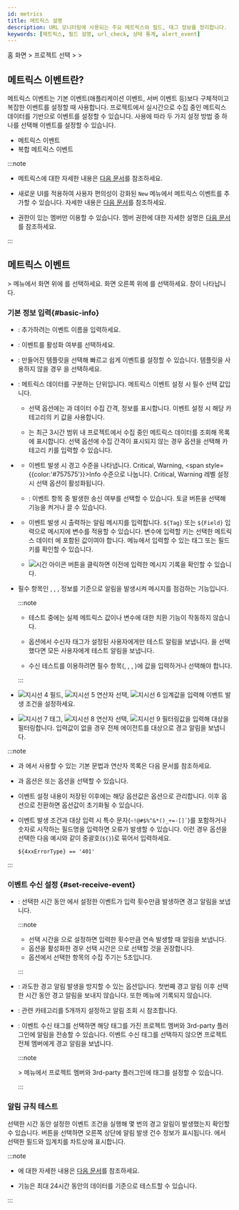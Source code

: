 ```yaml
---
id: metrics
title: 메트릭스 설명
description: URL 모니터링에 사용되는 주요 메트릭스와 필드, 태그 정보를 정리합니다.
keywords: [메트릭스, 필드 설명, url_check, 상태 통계, alert_event]
---
```


홈 화면 &gt; 프로젝트 선택 &gt; <Cmdname sid="event_setting" className="uitext" /> &gt; <Cmdname sid="pd_alert_settings" className="uitext" /> 

## 메트릭스 이벤트란?


메트릭스 이벤트는 기본 이벤트(애플리케이션 이벤트, 서버 이벤트 등)보다 구체적이고 복잡한 이벤트를 설정할 때 사용합니다. 프로젝트에서 실시간으로 수집 중인 메트릭스 데이터를 기반으로 이벤트를 설정할 수 있습니다. 사용에 따라 두 가지 설정 방법 중 하나를 선택해 이벤트를 설정할 수 있습니다.

- 메트릭스 이벤트
- 복합 메트릭스 이벤트


:::note

* 메트릭스에 대한 자세한 내용은 [다음 문서](metrics-intro)를 참조하세요.

* 새로운 UI를 적용하여 사용자 편의성이 강화된 <Cmdname sid="side_eventSetting" className="uitext" /> <code class="newfunc">New</code>  메뉴에서 메트릭스 이벤트를 추가할 수 있습니다. 자세한 내용은 [다음 문서](metric-warning-notice-new)를 참조하세요.

* <Cmdname sid="sms_alert_settings" className="b500" /> 권한이 있는 멤버만 이용할 수 있습니다. 멤버 권한에 대한 자세한 설명은 [다음 문서](../project/project-structure#project-auth)를 참조하세요.

:::


## 메트릭스 이벤트


<Cmdname sid="event_statistic" className="uitext" /> &gt; <Cmdname sid="event_setting" className="uitext" /> 메뉴에서 화면 위에 <Cmdname sid="metrics" className="uitext" />를 선택하세요. 화면 오른쪽 위에 <Cmdname sid="add_notification" className="uitext" />를 선택하세요. <Cmdname sid="metrics_event" className="uitext" /> 창이 나타납니다.

<ImgLang img='set-events-metrics.png' desc='메트릭스 이벤트' />


### 기본 정보 입력{#basic-info}

* <Cmdname sid="event_name" className="uitext" />: 추가하려는 이벤트 이름을 입력하세요.

* <Cmdname sid="enable_events" className="uitext" />: 이벤트를 활성화 여부를 선택하세요.

* <Cmdname sid="template" className="uitext" />: 만들어진 템플릿을 선택해 빠르고 쉽게 이벤트를 설정할 수 있습니다. 템플릿을 사용하지 않을 경우 <Cmdname sid="metrics_option_disabled" className="uitext" />을 선택하세요.

* <Cmdname sid="category" className="uitext" />: 메트릭스 데이터를 구분하는 단위입니다. 메트릭스 이벤트 설정 시 필수 선택 값입니다.
  
  <ImgLang img='set-event-select-category.png' desc='메트릭스 이벤트 - 카테고리' />

  * <Cmdname sid="category" className="uitext" /> 선택 옵션에는 <LinkImage img="number-01.png" className="ico" /> <Cmdname sid="name" className="uitext" />과 <LinkImage img="number-02.png" className="ico" /> 데이터 수집 간격, <LinkImage img="number-03.png" className="ico" /> <Cmdname sid="key" className="uitext" /> 정보를 표시합니다. 이벤트 설정 시 해당 카테고리의 키 값을 사용합니다.

  * <Cmdname sid="category" className="uitext" />는 최근 3시간 범위 내 프로젝트에서 수집 중인 메트릭스 데이터를 조회해 목록에 표시합니다. <Cmdname sid="category" className="uitext" /> 선택 옵션에 수집 간격이 표시되지 않는 경우 <Cmdname sid="enter_category_self" className="uitext" /> 옵션을 선택해 카테고리 키를 입력할 수 있습니다.

* <Cmdname sid="level" className="uitext" />

  * 이벤트 발생 시 경고 수준을 나타냅니다. <span class='vslow'>Critical</span>, <span class='slow'>Warning</span>, <span style={{color:'#757575'}}>Info</span> 수준으로 나눕니다. <span class='vslow'>Critical</span>, <span class='slow'>Warning</span> 레벨 설정 시 <Cmdname sid="CNT08320" className="uitext" /> 선택 옵션이 활성화됩니다.

  * <Cmdname sid="CNT08320" className="uitext" /><ScrollToLink anchor='scrollTo-resolve-event' />: 이벤트 항목 중 발생한 <Cmdname sid="CNT08320" className="uitext" /> 송신 여부를 선택할 수 있습니다. 토글 버튼을 선택해 기능을 켜거나 끌 수 있습니다.

* <Cmdname sid="message" className="uitext" />

  * 이벤트 발생 시 출력하는 알림 메시지를 입력합니다. <code>&#36;&#123;Tag&#125;</code> 또는 <code>&#36;&#123;Field&#125;</code> 입력으로 메시지에 변수를 적용할 수 있습니다. 변수에 입력할 키는 선택한 메트릭스 데이터 <Cmdname sid="category" className="uitext" />에 포함된 값이여야 합니다. <Cmdname sid="tag_count" className="uitext" /> 메뉴에서 입력할 수 있는 태그 또는 필드키를 확인할 수 있습니다.

    <ImgLang img='event-config-message-example.png' desc='Message example' />

  * ![시간 아이콘](/img/ico-timing.svg) 버튼을 클릭하면 이전에 입력한 메시지 기록을 확인할 수 있습니다.

* <Cmdname sid="alert_test" className="uitext" />

  필수 항목인 <Cmdname sid="event_name" className="uitext" />, <Cmdname sid="category" className="uitext" />, <Cmdname sid="level" className="uitext" />, <Cmdname sid="message" className="uitext" /> 정보를 기준으로 알림을 발생시켜 메시지를 점검하는 기능입니다.

  :::note

  * 테스트 중에는 실제 메트릭스 값이나 변수에 대한 치환 기능이 작동하지 않습니다. 

  * <Cmdname sid="TTL07415" className="uitext" /> 옵션에서 수신자 태그가 설정된 사용자에게만 테스트 알림을 보냅니다. <Cmdname sid="ITM07419" className="uitext" />을 선택했다면 모든 사용자에게 테스트 알림을 보냅니다.

  * 수신 테스트를 이용하려면 필수 항목(<Cmdname sid="event_name" className="uitext" />, <Cmdname sid="category" className="uitext" />, <Cmdname sid="level" className="uitext" />, <Cmdname sid="message" className="uitext" />)에 값을 입력하거나 선택해야 합니다.

  :::

* <Cmdname sid="metrics_event_rules" className="uitext" /> <ScrollToLink anchor='eventcondition' />

  <ImgLang img='set-event-condition.png' desc='이벤트 발생 조건' />

  ![지시선 4](/img/number-04.png) 필드, ![지시선 5](/img/number-05.png) 연산자 선택, ![지시선 6](/img/number-06.png) 임계값을 입력해 이벤트 발생 조건을 설정하세요.

* <Cmdname sid="alert_object_filtering" className="uitext" />

  <ImgLang img='set-event-filtering.png' desc='이벤트 대상 필터링' />

  ![지시선 7](/img/number-07.png) 태그, ![지시선 8](/img/number-08.png) 연산자 선택, ![지시선 9](/img/number-09.png) 필터링값을 입력해 대상을 필터링합니다. 입력값이 없을 경우 전체 에이전트를 대상으로 경고 알림을 보냅니다.

:::note

* <Cmdname sid="metrics_event_rules" className="uitext" />과 <Cmdname sid="alert_object_filtering" className="uitext" />에서 사용할 수 있는 기본 문법과 연산자 목록은 <Link to="#condition-guide">다음 문서</Link>를 참조하세요.

* <Cmdname sid="metrics_event_rules" className="uitext" />과 <Cmdname sid="alert_object_filtering" className="uitext" /> 옵션은 <Cmdname sid="metrics_rule_select" className="uitext" /> 또는 <Cmdname sid="metrics_rule_direct" className="uitext" /> 옵션을 선택할 수 있습니다.

* 이벤트 설정 내용이 저장된 이후에는 해당 옵션값은 <Cmdname sid="metrics_rule_direct" className="uitext" /> 옵션으로 관리합니다. 이후 <Cmdname sid="metrics_rule_select" className="uitext" /> 옵션으로 전환하면 옵션값이 초기화될 수 있습니다.

* 이벤트 발생 조건과 대상 입력 시 특수 문자(<code>~!@#$%^&*()_+=-[]`</code>)를 포함하거나 숫자로 시작하는 필드명을 입력하면 오류가 발생할 수 있습니다. 이런 경우 <Cmdname sid="metrics_rule_direct" className="uitext" /> 옵션을 선택한 다음 예시와 같이 중괄호(<code>\$\{\}</code>)로 묶어서 입력하세요.

  ```text
  ${4xxErrorType} == '401'
  ```

:::

### 이벤트 수신 설정 {#set-receive-event}

<ImgLang img='set-event-receive.png' desc='이벤트 수신 설정' />

* <Cmdname sid="number_of_event" className="uitext" />: 선택한 시간 동안 <Cmdname sid="metrics_event_rules" className="uitext" />에서 설정한 이벤트가 입력 횟수만큼 발생하면 경고 알림을 보냅니다.

  :::note

  * 선택 시간을 <Cmdname sid="metrics_option_disabled" className="uitext" />으로 설정하면 입력한 횟수만큼 연속 발생할 때 알림을 보냅니다.
  * <Cmdname sid="CNT08320" className="uitext" /> 옵션을 활성화한 경우 선택 시간은 <Cmdname sid="metrics_option_disabled" className="uitext" />으로 선택할 것을 권장합니다.
  * <Cmdname sid="category" className="uitext" /> 옵션에서 선택한 항목의 수집 주기는 5초입니다.
  
  :::

* <Cmdname sid="event_pause" className="uitext" /><ScrollToLink anchor='scrollTo-event-pause' />: 과도한 경고 알림 발생을 방지할 수 있는 옵션입니다. 첫번째 경고 알림 이후 선택한 시간 동안 경고 알림을 보내지 않습니다. 또한 <Cmdname sid="event_history" className="uitext" /> 메뉴에 기록되지 않습니다.

* <Cmdname sid="related_category" className="uitext" />: 관련 카테고리를 5개까지 설정하고 알림 조회 시 참조합니다.

* <Cmdname sid="event_tag" className="uitext" />: 이벤트 수신 태그를 선택하면 해당 태그를 가진 프로젝트 멤버와 3rd-party 플러그인에 알림을 전송할 수 있습니다. 이벤트 수신 태그를 선택하지 않으면 프로젝트 전체 멤버에게 경고 알림을 보냅니다.

  :::note

  <Cmdname sid="event_statistic" className="uitext" /> &gt; <Cmdname sid="event_receive_configuration" className="uitext" /> 메뉴에서 프로젝트 멤버와 3rd-party 플러그인에 태그를 설정할 수 있습니다.
  
  :::

### 알림 규칙 테스트

<ImgLang img='set-event-test.png' desc='경고 알림 테스트' />

선택한 시간 동안 설정한 이벤트 조건을 실행해 몇 번의 경고 알림이 발생했는지 확인할 수 있습니다. <Cmdname sid="run" className="uitext" /> 버튼을 선택하면 오른쪽 상단에 알림 발생 건수 정보가 표시됩니다. <Cmdname sid="metrics_event_rules" className="uitext" />에서 선택한 필드와 임계치를 차트상에 표시합니다.

:::note

* <Cmdname sid="metrics_event_rules" className="uitext" />에 대한 자세한 내용은 [다음 문서](#eventcondition)를 참조하세요.

* <Cmdname sid="event_simulation_title" className="uitext" /> 기능은 최대 24시간 동안의 데이터를 기준으로 테스트할 수 있습니다.

:::